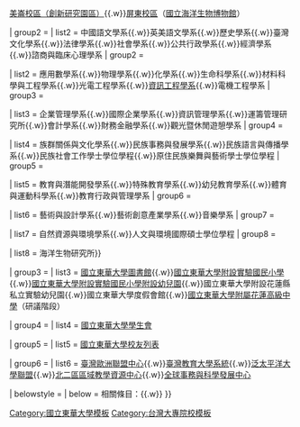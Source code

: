 {{Navbox
| title      = [[國立東華大學|<span style="color:#FFFFFF;">'''國立東華大學'''</span>]]
| titlestyle = 
| groupstyle = 
| basestyle  = background:#0D5C33; color:#FFFFFF
| image      = 
| name       = 國立東華大學
| style      = width: 100%
| group1     = {{center|校區}}
| list1      = [[國立東華大學壽豐校區|壽豐校區（校本部）]]{{.w}}[[國立東華大學創新研究園區|美崙校區（創新研究園區）]]{{.w}}[[國立東華大學屏東校區|屏東校區]]（[[國立海洋生物博物館|國立海洋生物博物館]]）

| group2     = {{center|學術單位}}
| list2     = {{Navbox subgroup
| groupstyle  =  background:#0D5C33; color:#FFFFFF
| group1     = <div class="center">[[國立東華大學人文社會科學學院|{{Font color|white|人文社會科學學院}}]]</div>
| list1     = [[國立東華大學華文文學系|華文文學系]]{{.w}}中國語文學系{{.w}}英美語文學系{{.w}}歷史學系{{.w}}臺灣文化學系{{.w}}法律學系{{.w}}社會學系{{.w}}公共行政學系{{.w}}經濟學系{{.w}}諮商與臨床心理學系
| group2     = <div class="center">[[國立東華大學理工學院|{{Font color|white|理工學院}}]]</div>
| list2     = 應用數學系{{.w}}物理學系{{.w}}化學系{{.w}}生命科學系{{.w}}材料科學與工程學系{{.w}}光電工程學系{{.w}}[[國立東華大學資訊工程學系|資訊工程學系]]{{.w}}電機工程學系
| group3     = <div class="center">[[國立東華大學管理學院|{{Font color|white|管理學院}}]]</div>
| list3     = 企業管理學系{{.w}}國際企業學系{{.w}}資訊管理學系{{.w}}運籌管理研究所{{.w}}會計學系{{.w}}財務金融學系{{.w}}觀光暨休閒遊憩學系
| group4     = <div class="center">[[國立東華大學原住民民族學院|{{Font color|white|原住民民族學院}}]]</div>
| list4     = 族群關係與文化學系{{.w}}民族事務與發展學系{{.w}}民族語言與傳播學系{{.w}}民族社會工作學士學位學程{{.w}}原住民族樂舞與藝術學士學位學程
| group5     = <div class="center">[[國立東華大學花師教育學院|{{Font color|white|花師教育學院}}]]</div>
| list5     = 教育與潛能開發學系{{.w}}特殊教育學系{{.w}}幼兒教育學系{{.w}}體育與運動科學系{{.w}}教育行政與管理學系
| group6     = <div class="center">[[國立東華大學藝術學院|{{Font color|white|藝術學院}}]]</div>
| list6     = 藝術與設計學系{{.w}}藝術創意產業學系{{.w}}音樂學系
| group7     = <div class="center">[[國立東華大學環境學院|{{Font color|white|環境學院}}]]</div>
| list7     = 自然資源與環境學系{{.w}}人文與環境國際碩士學位學程
| group8     = <div class="center">[[國立東華大學海洋科學學院|{{Font color|white|海洋科學學院}}]]</div>
| list8     = 海洋生物研究所}}

| group3     = {{center|附屬機構}}
| list3 = [[國立東華大學圖書館]]{{.w}}[[國立東華大學附設實驗國民小學]]{{.w}}[[國立東華大學附設實驗國民小學附設幼兒園]]{{.w}}國立東華大學附設花蓮縣私立實驗幼兒園{{.w}}國立東華大學度假會館{{.w}}[[花蓮高中|國立東華大學附屬花蓮高級中學]]（研議階段）

| group4     = {{center|學生組織}}
| list4 = [[國立東華大學學生會]]

| group5    = {{center|東華校友}}
| list5     = [[國立東華大學校友列表]]

| group6    = {{center|聯盟機構}}
| list6     = [[臺灣歐洲聯盟中心]]{{.w}}[[臺灣教育大學系統]]{{.w}}[[泛太平洋大學聯盟]]{{.w}}[[北二區區域教學資源中心]]{{.w}}[[全球事務與科學發展中心]]

| belowstyle = 
| below  = {{icon|category}}相關條目：[[國立花蓮教育大學|{{color|white|國立花蓮教育大學}}]]{{.w}}[[國立東華大學與國立花蓮教育大學併校案|{{color|white|國立東華大學與國立花蓮教育大學併校案}}]]
}}
<noinclude>
{{collapsible option}}
[[Category:國立東華大學模板]]
[[Category:台灣大專院校模板]]
</noinclude>